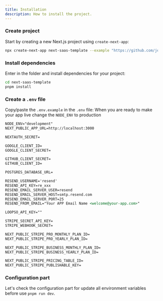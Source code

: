 ```yaml
---
title: Installation
description: How to install the project.
---
```


<Steps>

### Create project

Start by creating a new Next.js project using `create-next-app`:

```bash
npx create-next-app next-saas-template --example "https://github.com/johanguse/next-saas-template"
```

### Install dependencies

Enter in the folder and install dependencies for your project:

```bash
cd next-saas-template
pnpm install
```

### Create a `.env` file

Copy/paste the `.env.example` in the `.env` file:
When you are ready to make your app live change the `NODE_ENV` to production

```md title=".env"
NODE_ENV="development"
NEXT_PUBLIC_APP_URL=http://localhost:3000

NEXTAUTH_SECRET=

GOOGLE_CLIENT_ID=
GOOGLE_CLIENT_SECRET=

GITHUB_CLIENT_SECRET=
GITHUB_CLIENT_ID=

POSTGRES_DATABASE_URL=

RESEND_USERNAME='resend'
RESEND_API_KEY=re_xxx
RESEND_EMAIL_SERVER_USER=resend
RESEND_EMAIL_SERVER_HOST=smtp.resend.com
RESEND_EMAIL_SERVER_PORT=25
RESEND_FROM_EMAIL="Your APP Email Name <welcome@your-app.com>"

LOOPSO_API_KEY=""

STRIPE_SECRET_API_KEY=
STRIPE_WEBHOOK_SECRET=

NEXT_PUBLIC_STRIPE_PRO_MONTHLY_PLAN_ID=
NEXT_PUBLIC_STRIPE_PRO_YEARLY_PLAN_ID=

NEXT_PUBLIC_STRIPE_BUSINESS_MONTHLY_PLAN_ID=
NEXT_PUBLIC_STRIPE_BUSINESS_YEARLY_PLAN_ID=

NEXT_PUBLIC_STRIPE_PRICING_TABLE_ID=
NEXT_PUBLIC_STRIPE_PUBLISHABLE_KEY=
```

### Configuration part

Let's check the configuration part for update all environment variables before use `pnpm run dev`.

</Steps>
